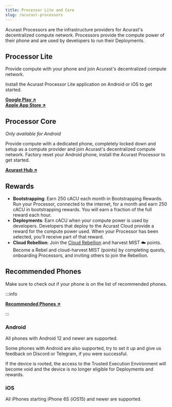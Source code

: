 ```yaml
---
title: Processor Lite and Core
slug: /acurast-processors
---
```



Acurast Processors are the infrastructure providers for Acurast's decentralized compute network. Processors provide the compute power of their phone and are used by developers to run their Deployments.

## Processor Lite

Provide compute with your phone and join Acurast's decentralized compute network.

Install the Acurast Processor Lite application on Android or iOS to get started.

**[Google Play ↗](https://play.google.com/store/apps/details?id=com.acurast.attested.executor.sbs.canary)**  
**[Apple App Store ↗](https://apps.apple.com/us/app/acurast-processor/id6517361921)**

## Processor Core

_Only available for Android_

Provide compute with a dedicated phone, completely locked down and setup as a compute provider and join Acurast's decentralized compute network. Factory reset your Android phone, install the Acurast Processor to get started.

**[Acurast Hub ↗](https://hub.acurast.com/)**

## Rewards

- **Bootstrapping**: Earn 250 cACU each month in Bootstrapping Rewards. Run your Processor, connected to the internet, for a month and earn 250 cACU in bootstrapping rewards. You will earn a fraction of the full reward each hour.
- **Deployments**: Earn cACU when your compute power is used by developers. Developers that deploy to the Acurast Cloud provide a reward for the compute power used. When your Processor has been selected, you’ll receive part of that reward.
- **Cloud Rebellion**: Join the [Cloud Rebellion](https://rebellion.acurast.com/) and harvest MIST ☁️ points. Become a Rebel and cloud-harvest MIST (points) by completing quests, onboarding Processors, and inviting others to join the Rebellion.

## Recommended Phones

Make sure to check out if your phone is on the list of recommended phones.

:::info

**[Recommended Phones ↗](https://docs.google.com/spreadsheets/d/1ZvzmMVey4CM2tuif_zJfWiIxH1qkgA-l7BNJMw4vh54/edit#gid=1844886586)**

:::

### Android

All phones with Android 12 and newer are supported.

Some phones with Android are also supported, try to set it up and give us feedback on Discord or Telegram, if you were successful.

If the device is rooted, the access to the Trusted Execution Environment will become void and the device is no longer eligible for Deployments and rewards.

### iOS

All iPhones starting iPhone 6S (iOS15) and newer are supported.
